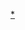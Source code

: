 {{Navbox
|bodyclass=hlist

|name = 郑国君主
|title = [[郑国]]君主
|state = expandCaption
|above = [[郑国君主世系图|世系]]
|list1 = 
*[[鄭桓公]]
*[[鄭武公]]
*[[鄭莊公]]
*[[鄭昭公]]
*[[鄭厲公]]
*[[鄭昭公]]（復位）
*[[公子亹]]
*[[郑子]]
*[[鄭厲公]]（復位）
*[[鄭文公]]
*[[鄭穆公]]
*[[鄭靈公]]
*[[鄭襄公]]
*[[鄭悼公]]
*[[鄭成公]]
*[[公子繻]]
*[[郑僖公]]
*[[鄭成公]]（復位）
*[[郑僖公]]（復位）
*[[鄭簡公]]
*[[鄭定公]]
*[[鄭獻公]]
*[[鄭聲公]]
*[[鄭哀公]]
*[[鄭共公]]
*[[鄭幽公]]
*[[郑繻公]]
*[[鄭康公]]

|below = {{周朝诸侯国君主}}
}}<noinclude>

[[Category:郑国君主|*]]
[[Category:先秦君主导航模板|{{PAGENAME}}]]
</noinclude>